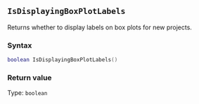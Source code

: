 ::: {.minipage data-latex="{\textwidth}"}
## `IsDisplayingBoxPlotLabels`

Returns whether to display labels on box plots for new projects.

### Syntax {-}

``` .lua
boolean IsDisplayingBoxPlotLabels()
```

### Return value {-}

Type: `boolean`
:::
